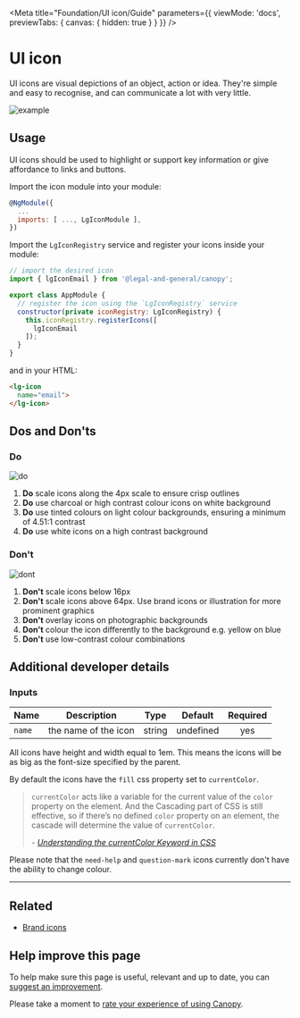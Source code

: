 
<Meta title="Foundation/UI icon/Guide" parameters={{ viewMode: 'docs', previewTabs: { canvas: { hidden: true } } }} />

# UI icon

<p class="standfirst">UI icons are visual depictions of an object, action or idea. They're simple and easy to recognise, and can communicate a lot with very little.</p>

![example](docs/ui-icon/example.png)

## Usage

UI icons should be used to highlight or support key information or give affordance to links and buttons.

Import the icon module into your module:

```js
@NgModule({
  ...
  imports: [ ..., LgIconModule ],
})
```



Import the `LgIconRegistry` service and register your icons inside your module:

```js
// import the desired icon
import { lgIconEmail } from '@legal-and-general/canopy';

export class AppModule {
  // register the icon using the `LgIconRegistry` service
  constructor(private iconRegistry: LgIconRegistry) {
    this.iconRegistry.registerIcons([
      lgIconEmail
    ]);
  }
}
```



and in your HTML:

```html
<lg-icon
  name="email">
</lg-icon>
```

## Dos and Don'ts

### Do

![do](docs/ui-icon/do.png)

1. **Do** scale icons along the 4px scale to ensure crisp outlines
2. **Do** use charcoal or high contrast colour icons on white background
3. **Do** use tinted colours on light colour backgrounds, ensuring a minimum of 4.51:1 contrast
4. **Do** use white icons on a high contrast background

### Don't

![dont](docs/ui-icon/dont.png)

1. **Don't** scale icons below 16px
2. **Don't** scale icons above 64px. Use brand icons or illustration for more prominent graphics
3. **Don't** overlay icons on photographic backgrounds
4. **Don't** colour the icon differently to the background e.g. yellow on blue
5. **Don't** use low-contrast colour combinations

## Additional developer details

### Inputs

| Name   | Description          |  Type  |  Default  | Required |
| ------ | -------------------- | :----: | :-------: | :------: |
| ``name`` | the name of the icon | string | undefined |   yes    |

All icons have height and width equal to 1em. This means the icons will be as big as the font-size specified by the parent.

By default the icons have the `fill` css property set to `currentColor`.

> `currentColor` acts like a variable for the current value of the `color` property on the element. And the Cascading part of CSS is still effective, so if there’s no defined `color` property on an element, the cascade will determine the value of `currentColor`.
>
> *- <a href="https://www.digitalocean.com/community/tutorials/css-currentcolor" target="_blank">Understanding the currentColor Keyword in CSS</a>*

Please note that the `need-help` and `question-mark` icons currently don't have the ability to change colour.

---

## Related

- [Brand icons](./?path=/docs/components-brand-icon--standard-brand-icons)


## Help improve this page

To help make sure this page is useful, relevant and up to date, you can <a href="https://forms.office.com/r/6UMyXFeupH" target="_blank">suggest an improvement</a>.

Please take a moment to <a href="https://forms.office.com/r/ryiKP7ygUK" target="_blank">rate your experience of using Canopy</a>.
